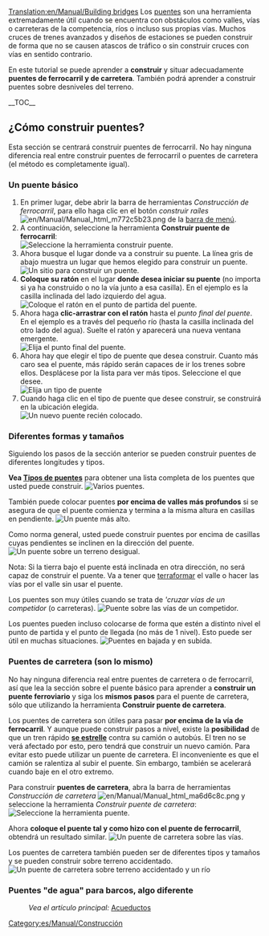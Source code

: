 [[Translation:en/Manual/Building bridges]]
{{es/Manual/Tutorial/Tutorial}}
Los [[es/Manual/Puentes|puentes]] son una herramienta extremadamente útil cuando se encuentra con obstáculos como valles, vías o carreteras de la competencia, ríos o incluso sus propias vías. Muchos cruces de trenes avanzados y diseños de estaciones se pueden construir de forma que no se causen atascos de tráfico o sin construir cruces con vías en sentido contrario.

<!-- search engine help -->
En este tutorial se puede aprender a '''construir''' y situar adecuadamente '''puentes de ferrocarril y de carretera'''. También podrá aprender a construir puentes sobre desniveles del terreno.

__TOC__

==¿Cómo construir puentes?==
Esta sección se centrará construir puentes de ferrocarril. No hay ninguna diferencia real entre construir puentes de ferrocarril o puentes de carretera (el método es completamente igual).

===Un puente básico===
# En primer lugar, debe abrir la barra de herramientas ''Construcción de ferrocarril'', para ello haga clic en el botón ''construir raíles'' [[File:en/Manual/Manual html m772c5b23.png]] de la [[es/Manual/Interfaz del juego#la-barra-de-menu|barra de menú]].
# A continuación, seleccione la herramienta '''Construir puente de ferrocarril''':<br/>[[File:es/Manual/BridgeTut1.png|none|frame|Seleccione la herramienta construir puente.]]
# Ahora busque el lugar donde va a construir su puente. La línea gris de abajo muestra un lugar que hemos elegido para construir un puente.<br/>[[File:en/Manual/BridgeTut2.png|none|frame|Un sitio para construir un puente.]]
# '''Coloque su ratón''' en el lugar '''donde desea iniciar su puente''' (no importa si ya ha construido o no la vía junto a esa casilla). En el ejemplo es la casilla inclinada del lado izquierdo del agua.<br/>[[File:en/Manual/BridgeTut3.png|none|frame|Coloque el ratón en el punto de partida del puente.]]
# Ahora haga '''clic-arrastrar con el ratón''' hasta el ''punto final del puente''. En el ejemplo es a través del pequeño río (hasta la casilla inclinada del otro lado del agua). Suelte el ratón y aparecerá una nueva ventana emergente.<br/>[[File:en/Manual/BridgeTut4.png|none|frame|Elija el punto final del puente.]]
# Ahora hay que elegir el tipo de puente que desea construir. Cuanto más caro sea el puente, más rápido serán capaces de ir los trenes sobre ellos. Desplácese por la lista para ver más tipos. Seleccione el que desee.<br/>[[File:es/Manual/BridgeTut5.png|none|frame|Elija un tipo de puente]]
# Cuando haga clic en el tipo de puente que desee construir, se construirá en la ubicación elegida.<br/>[[File:en/Manual/BridgeTut6.png|none|frame|Un nuevo puente recién colocado.]]

===Diferentes formas y tamaños===
Siguiendo los pasos de la sección anterior se pueden construir puentes de diferentes longitudes y tipos.

'''Vea [[es/Tipos de puentes|Tipos de puentes]]''' para obtener una lista completa de los puentes que usted puede construir.
[[File:en/Manual/BridgeTut7.png|none|frame|Varios puentes.]]

También puede colocar puentes '''por encima de valles más profundos''' si se asegura de que el puente comienza y termina a la misma altura en casillas en pendiente.
[[File:en/Manual/BridgeTut8.png|none|frame|Un puente más alto.]]

Como norma general, usted puede construir puentes por encima de casillas cuyas pendientes se inclinen en la dirección del puente.
[[File:en/Manual/BridgeTut11.png|none|frame|Un puente sobre un terreno desigual.]]

Nota: Si la tierra bajo el puente está inclinada en otra dirección, no será capaz de construir el puente. Va a tener que [[es/Manual/Paisaje|terraformar]] el valle o hacer las vías por el valle sin usar el puente.

Los puentes son muy útiles cuando se trata de '''cruzar vías de un competidor'' (o carreteras).
[[File:en/Manual/BridgeTut10.png|none|frame|Puente sobre las vías de un competidor.]]

Los puentes pueden incluso colocarse de forma que estén a distinto nivel el punto de partida y el punto de llegada (no más de 1 nivel). Esto puede ser útil en muchas situaciones.
[[File:en/Manual/BridgeTut9.png|none|frame|Puentes en bajada y en subida.]]

===Puentes de carretera (son lo mismo)===
No hay ninguna diferencia real entre puentes de carretera o de ferrocarril, así que lea la sección sobre el puente básico para aprender a '''construir un puente ferroviario''' y siga los '''mismos pasos''' para el puente de carretera, sólo que utilizando la herramienta '''Construir puente de carretera'''.

Los puentes de carretera son útiles para pasar '''por encima de la vía de ferrocarril'''. Y aunque puede construir pasos a nivel, existe la '''posibilidad''' de que un tren rápido '''[[es/Manual/Trenes#accidentes|se estrelle]]''' contra su camión o autobús. El tren no se verá afectado por esto, pero tendrá que construir un nuevo camión. Para evitar esto puede utilizar un puente de carretera. El inconveniente es que el camión se ralentiza al subir el puente. Sin embargo, también se acelerará cuando baje en el otro extremo.

Para construir '''puentes de carretera''', abra la barra de herramientas ''Construcción de carretera'' [[File:en/Manual/Manual html ma6d6c8c.png]] y seleccione la herramienta ''Construir puente de carretera'':<br/>[[File:es/Manual/BridgeTut14.png|none|frame|Seleccione la herramienta puente.]]

Ahora '''coloque el puente tal y como hizo con el puente de ferrocarril''', obtendrá un resultado similar.
[[File:en/Manual/BridgeTut12.png|none|frame|Un puente de carretera sobre las vías.]]

Los puentes de carretera también pueden ser de diferentes tipos y tamaños y se pueden construir sobre terreno accidentado.
[[File:en/Manual/BridgeTut13.png|none|frame|Un puente de carretera sobre terreno accidentado y un río]]

===Puentes "de agua" para barcos, algo diferente===
:''Vea el artículo principal:'' [[es/Manual/Construir canales#acueductos|Acueductos]]

[[Category:es/Manual/Construcción]]